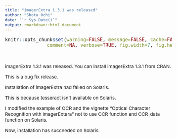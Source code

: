 ```yaml
---
title: "imagerExtra 1.3.1 was released"
author: "Shota Ochi"
date: "`r Sys.Date()`"
output: rmarkdown::html_document
---
```


<style type="text/css">

body, td {
   font-size: 15px;
}
code.r{
  font-size: 15px;
}
pre {
  font-size: 15px;
}
</style>

```r
knitr::opts_chunk$set(warning=FALSE, message=FALSE, cache=FALSE, 
               comment=NA, verbose=TRUE, fig.width=7, fig.height=7, dev='jpeg',dev.args=list(quality=50))
```

<br />

imagerExtra 1.3.1 was released.
You can install imagerExtra 1.3.1 from CRAN. 

This is a bug fix release.

Installation of imagerExtra had failed on Solaris.

This is because tesseract isn't available on Solaris.

I modified the example of OCR and the vignette "Optical Character Recognition with imagerExtara" not to use OCR function and OCR_data function on Solaris.

Now, installation has succeeded on Solaris.